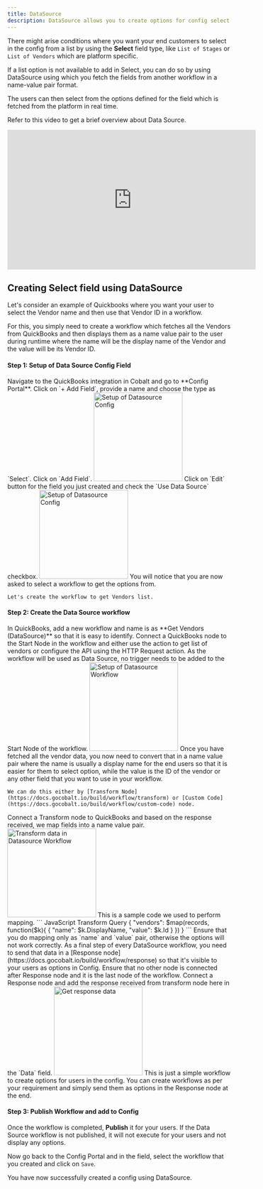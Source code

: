 ```yaml
---
title: DataSource
description: DataSource allows you to create options for config select fields using a workflow.
---
```


There might arise conditions where you want your end customers to select in the config from a list by using the **Select** field type, like `List of Stages` or `List of Vendors` which are platform specific.

If a list option is not available to add in Select, you can do so by using DataSource using which you fetch the fields from another workflow in a name-value pair format.

The users can then select from the options defined for the field which is fetched from the platform in real time.

Refer to this video to get a brief overview about Data Source.
<iframe
  width="560"
  height="315"
  src="https://www.loom.com/embed/0bd7b164e73e4cf38c7facd684aeac5f?sid=ba2e9d22-c82a-43a4-89a7-4a88b8a646ef&hide_owner=true&hide_speed=true"
  title="Customizing Data Source for User Config"
  frameborder="0"
  allow="accelerometer; autoplay; clipboard-write; encrypted-media; gyroscope; picture-in-picture"
  allowfullscreen
  style={{ width: '100%', borderRadius: '0.5rem' }}
></iframe>

## Creating Select field using DataSource

Let's consider an example of Quickbooks where you want your user to select the Vendor name and then use that Vendor ID in a workflow.

For this, you simply need to create a workflow which fetches all the Vendors from QuickBooks and then displays them as a name value pair to the user during runtime where the name will be the display name of the Vendor and the value will be its Vendor ID.

#### Step 1: Setup of Data Source Config Field

<Steps>
  <Step title="Create Select Field Config">
    Navigate to the QuickBooks integration in Cobalt and go to **Config Portal**. Click on `+ Add Field`, provide a name and choose the type as `Select`. Click on `Add Field`.
    <img height="200" src="/images/Config/datasource_setup.png" alt="Setup of Datasource Config"/>

  </Step>
  <Step title="Use DataSource in Select Field">
    Click on `Edit` button for the field you just created and check the `Use Data Source` checkbox.
    <img height="200" src="/images/Config/datasource_setting.png" alt="Setup of Datasource Config"/>
    You will notice that you are now asked to select a workflow to get the options from.

    Let's create the workflow to get Vendors list.
  </Step>
</Steps>

#### Step 2: Create the Data Source workflow

<Steps>
  <Step title="Create Workflow for Data Source">
    In QuickBooks, add a new workflow and name is as **Get Vendors (DataSource)** so that it is easy to identify.
  </Step>
  <Step title="Get Vendors from QuickBooks">
    Connect a QuickBooks node to the Start Node in the workflow and either use the action to get list of vendors or configure the API using the HTTP Request action.
    <Note>
    As the workflow will be used as Data Source, no trigger needs to be added to the Start Node of the workflow.
    </Note>
    <img height="200" src="/images/Config/datasource_workflow_setup.png" alt="Setup of Datasource Workflow"/>
  </Step>
  <Step title="Convert Vendor data into a Key Value pair">
    Once you have fetched all the vendor data, you now need to convert that in a name value pair where the name is usually a display name for the end users so that it is easier for them to select option, while the value is the ID of the vendor or any other field that you want to use in your workflow.

    We can do this either by [Transform Node](https://docs.gocobalt.io/build/workflow/transform) or [Custom Code](https://docs.gocobalt.io/build/workflow/custom-code) node.
  </Step>
  <Step title="Transform Node to convert data in required format">
    Connect a Transform node to QuickBooks and based on the response received, we map fields into a name value pair.
        <img height="200" src="/images/Config/datasource_workflow_transform.png" alt="Transform data in Datasource Workflow"/>
    This is a sample code we used to perform mapping.
    ``` JavaScript Transform Query
    {
    "vendors":  $map(records, function($k){    
    {     
        "name": $k.DisplayName,
        "value": $k.Id       
        }
        })
}
    ```
    <Warning>
    Ensure that you do mapping only as `name` and `value` pair, otherwise the options will not work correctly.
    </Warning>

  </Step>
  <Step title="Send transformed data in Response node">
    As a final step of every DataSource workflow, you need to send that data in a [Response node](https://docs.gocobalt.io/build/workflow/response) so that it's visible to your users as options in Config.
    <Info>
    Ensure that no other node is connected after Response node and it is the last node of the workflow.
    </Info>
    Connect a Response node and add the response received from transform node here in the `Data` field.
        <img height="200" src="/images/Config/datasource_workflow_response.png" alt="Get response data"/>  
  </Step>
</Steps>

<Tip>
This is just a simple workflow to create options for users in the config. You can create workflows as per your requirement and simply send them as options in the Response node at the end.
</Tip>

#### Step 3: Publish Workflow and add to Config

Once the workflow is completed, **Publish** it for your users.
<Note>
If the Data Source workflow is not published, it will not execute for your users and not display any options.
</Note>

Now go back to the Config Portal and in the field, select the workflow that you created and click on `Save`.

<Check>
You have now successfully created a config using DataSource.
</Check>


